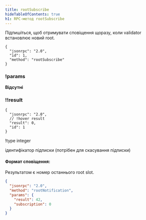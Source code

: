 ```yaml
---
title: rootSubscribe
hideTableOfContents: true
h1: RPC-метод rootSubscribe
---
```


Підпишіться, щоб отримувати сповіщення щоразу, коли validator встановлює новий
root.

<APIMethod>

```jsonc !!request
{
  "jsonrpc": "2.0",
  "id": 1,
  "method": "rootSubscribe"
}
```

### !params

**Відсутні**

### !!result

```jsonc !response
{
  "jsonrpc": "2.0",
  // !hover result
  "result": 0,
  "id": 1
}
```

!type integer

ідентифікатор підписки (потрібен для скасування підписки)

</APIMethod>

#### Формат сповіщення:

Результатом є номер останнього root slot.

```json
{
  "jsonrpc": "2.0",
  "method": "rootNotification",
  "params": {
    "result": 42,
    "subscription": 0
  }
}
```
